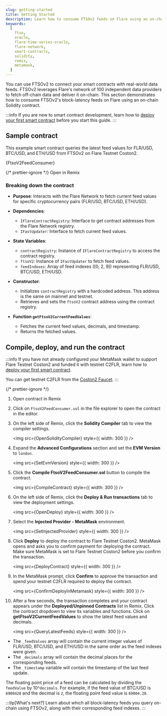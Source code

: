 ```yaml
---
slug: getting-started
title: Getting Started
description: Learn how to consume FTSOv2 feeds on Flare using an on-chain Solidity contract.
keywords:
  [
    ftso,
    oracle,
    flare-time-series-oracle,
    flare-network,
    smart-contracts,
    solidity,
    remix,
    metamask,
  ]
---
```



You can use FTSOv2 to connect your smart contracts with real-world data feeds. FTSOv2 leverages Flare's network of 100 independent data providers to fetch off-chain data and deliver it on-chain. This section demonstrates how to consume FTSOv2's block-latency feeds on Flare using an on-chain Solidity contract.

:::info
If you are new to smart contract development, learn how to [deploy your first smart contract](/network/getting-started) before you start this guide.
:::

## Sample contract

This example smart contract queries the latest feed values for FLR/USD, BTC/USD, and ETH/USD from FTSOv2 on Flare Testnet Coston2.

<CodeBlock language="solidity" title="FtsoV2FeedConsumer.sol">
  {FtsoV2FeedConsumer}
</CodeBlock>

{/* prettier-ignore */}
<Remix href="https://remix.ethereum.org/#version=builtin&optimize=true&runs=200&gist=d6181b71e7932701efbc6c3c78898f5a">Open in Remix</Remix>

### Breaking down the contract

- **Purpose**: Interacts with the Flare Network to fetch current feed values for specific cryptocurrency pairs (FLR/USD, BTC/USD, ETH/USD).

- **Dependencies**:

  - `IFlareContractRegistry`: Interface to get contract addresses from the Flare Network registry.
  - `IFastUpdater`: Interface to fetch current feed values.

- **State Variables**:

  - `contractRegistry`: Instance of `IFlareContractRegistry` to access the contract registry.
  - `ftsoV2`: Instance of `IFastUpdater` to fetch feed values.
  - `feedIndexes`: Array of feed indexes ([0, 2, 9]) representing FLR/USD, BTC/USD, ETH/USD.

- **Constructor**:

  - Initializes `contractRegistry` with a hardcoded address. This address is the same on mainnet and testnet.
  - Retrieves and sets the `ftsoV2` contract address using the contract registry.

- **Function `getFtsoV2CurrentFeedValues`**:
  - Fetches the current feed values, decimals, and timestamp.
  - Returns the fetched values.

## Compile, deploy, and run the contract

:::info
If you have not already configured your MetaMask wallet to support Flare Testnet Coston2 and funded it with testnet C2FLR, learn how to [deploy your first smart contract](/network/getting-started).

You can get testnet C2FLR from the [Coston2 Faucet](https://faucet.flare.network/coston2).
:::

{/* prettier-ignore */}
1. <Remix href="https://remix.ethereum.org/#version=builtin&optimize=true&runs=200&gist=d6181b71e7932701efbc6c3c78898f5a">Open contract in Remix</Remix>

2. Click on `FtsoV2FeedConsumer.sol` in the file explorer to open the contract in the editor.

2. On the left side of Remix, click the **Solidity Compiler** tab to view the compiler settings.

   <img src={OpenSolidityCompiler} style={{ width: 300 }} />

3. Expand the **Advanced Configurations** section and set the **EVM Version** to `london`.

   <img src={SetEvmVersion} style={{ width: 300 }} />

3. Click the **Compile FtsoV2FeedConsumer.sol** button to compile the contract.

    <img src={CompileContract} style={{ width: 300 }} />

4. On the left side of Remix, click the **Deploy & Run transactions** tab to view the deployment settings.

   <img src={OpenDeploy} style={{ width: 300 }} />

5. Select the **Injected Provider - MetaMask** environment.

   <img src={SetInjectedProvider} style={{ width: 300 }} />

6. Click **Deploy** to deploy the contract to Flare Testnet Coston2. MetaMask opens and asks you to confirm payment for deploying the contract. Make sure MetaMask is set to Flare Testnet Coston2 before you confirm the transaction.

    <img src={DeployContract} style={{ width: 300 }} />

7. In the MetaMask prompt, click **Confirm** to approve the transaction and spend your testnet C2FLR required to deploy the contract.

    <img src={ConfirmDeployInMetamask} style={{ width: 300 }} />

8. After a few seconds, the transaction completes and your contract appears under the **Deployed/Unpinned Contracts** list in Remix. Click the contract dropdown to view its variables and functions. Click on **getFtsoV2CurrentFeedValues** to show the latest feed values and decimals.

    <img src={QueryLatestFeeds} style={{ width: 300 }} />

- The `_feedValues` array will contain the current integer values of FLR/USD, BTC/USD, and ETH/USD in the same order as the feed indexes were given.
- The `_decimals` array will contain the decimal places for the corresponding feeds.
- The `_timestamp` variable will contain the timestamp of the last feed update.

The floating point price of a feed can be calculated by dividing the `feedValue` by 10^`decimals`. For example, if the feed value of BTC/USD is `6900420` and the decimal is `2`, the floating point feed value is `69004.20`.

:::tip[What's next?]
Learn about which all block-latency feeds you query on-chain using FTSOv2, along with their corresponding feed indexes.
:::
